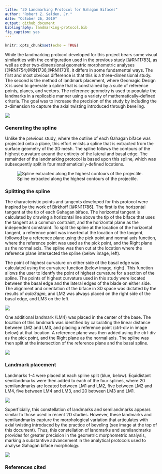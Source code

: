 ```yaml
---
title: "3D Landmarking Protocol for Gahagan Bifaces"
author: "Robert Z. Selden, Jr."
date: "October 26, 2019"
output: github_document
bibliography: landmarking-protocol.bib
fig_caption: yes
---
```


```r
knitr::opts_chunk$set(echo = TRUE)
```

While the landmarking protocol developed for this project bears some visual similarities with the configuration used in the previous study [@RN11783], as well as other two-dimensional geometric morphometric analyses [@RN1754;@RN1736;@RN11731], it differs in some fundamental ways. The first and most obvious difference is that this is a three-dimensional study. The second is the method of landmark placement, where Geomagic Design X is used to generate a spline that is constrained by a suite of reference points, planes, and vectors. The reference geometry is used to populate the landmarks in a replicable manner using a variety of mathematically-defined criteria. The goal was to increase the precision of the study by including the z-dimension to capture the axial twisting introduced through beveling.

![](./images/figbev.png)

### Generating the spline

Unlike the previous study, where the outline of each Gahagan biface was projected onto a plane, this effort enlists a spline that is extracted from the surface geometry of the 3D mesh. The spline follows the contours of the highest curvature around the entirety of the lateral and basal edge. The remainder of the landmarking protocol is based upon this spline, which was subsequently split in four mathematically-defined locations.

![Spline extracted along the highest contours of the projectile.](./images/extractspline.png)

### Splitting the spline

The characteristic points and tangents developed for this protocol were inspired by the work of Birkhoff [@RN11786]. The first is the horizontal tangent at the tip of each Gahagan biface. The horizontal tangent is calculated by drawing a horizontal line above the tip of the biface that uses the tangent as a common contraint, and the horizontal plane as the independent constraint. To split the spline at the location of the horizontal tangent, a reference point was inserted at the location of the tangent, followed by a reference plane using the pick point and normal axis function, where the reference point was used as the pick point, and the Right plane as the normal axis. The spline was then cut at the location where the reference plane intersected the spline (below image, left).

The point of highest curvature on either side of the basal edge was calculated using the curvature function (below image, right). This function allows the user to identfy the point of highest curvature for a section of the spline. The points of highest curvature used in this study were located between the basal edge and the lateral edges of the blade on either side. The alignment and orientation of the biface in 3D space was dictated by the results of _auto3dgm_, and LM2 was always placed on the right side of the basal edge, and LM3 on the left. 

![](./images/splinesplit1.png)

One additional landmark (LM4) was placed in the center of the base. The location of this landmark was identified by calculating the linear distance between LM2 and LM3, and placing a reference point (ctrl-div in image below) at that location. A reference plane was then added using the ctrl-div as the pick point, and the Right plane as the normal axis. The spline was then split at the intersection of the reference plane and the basal spline. 

![](./images/lm4.png)

### Landmark placement

Landmarks 1-4 were placed at each spline split (blue, below). Equidistant semilandmarks were then added to each of the four splines, where 20 semilandmarks are located between LM1 and LM2, five between LM2 and LM4, five between LM4 and LM3, and 20 between LM3 and LM1.

![](./images/lmslm-all.png)

Superficially, this constellation of landmarks and semilandmarks appears similar to those used in recent 2D studies. However, these landmarks and semilandmarks capture the morphological variation that articulates with axial twisting introduced by the practice of beveling (see image at the top of this document). Thus, this constellation of landmarks and semilandmarks provides for greater precision in the geometric morphometric analysis, marking a substantive advancement in the analytical protocols used to analyse Gahagan biface morphology.

![](./images/figbevlm.png)

### References cited
